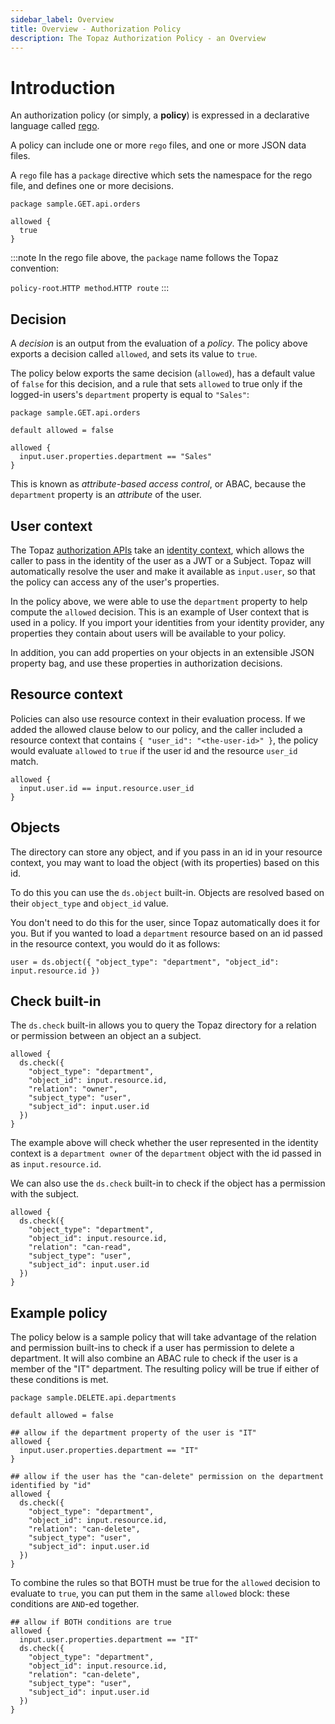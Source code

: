 ```yaml
---
sidebar_label: Overview
title: Overview - Authorization Policy
description: The Topaz Authorization Policy - an Overview
---
```


# Introduction

An authorization policy (or simply, a **policy**) is expressed in a declarative language called
[rego](https://www.openpolicyagent.org/docs/latest/policy-language/).

A policy can include one or more `rego` files, and one or more JSON data files.

A `rego` file has a `package` directive which sets the namespace for the rego file, and defines one or more decisions.

```rego
package sample.GET.api.orders

allowed {
  true
}
```

:::note
In the rego file above, the `package` name follows the Topaz convention:

`policy-root`.`HTTP method`.`HTTP route`
:::

## Decision

A _decision_ is an output from the evaluation of a _policy_. The policy above exports a
decision called `allowed`, and sets its value to `true`.

The policy below exports the same decision (`allowed`), has a default value of `false` for this
decision, and a rule that sets `allowed` to true only if the logged-in users's `department` property
is equal to `"Sales"`:

```rego
package sample.GET.api.orders

default allowed = false

allowed {
  input.user.properties.department == "Sales"
}
```

This is known as _attribute-based access control_, or ABAC, because the `department` property is an _attribute_ of the user.

## User context

The Topaz [authorization APIs](/docs/authorizer-guide/authz.mdx) take an [identity context](/docs/authorizer-guide/identity-context.mdx), which allows the caller to pass in the identity of the user as a JWT or a Subject. Topaz will automatically resolve the user and make it available as `input.user`, so that the policy can access any of the user's properties.

In the policy above, we were able to use the `department` property to help compute the `allowed`
decision. This is an example of User context that is used in a policy. If you import your identities from your identity provider, any properties they contain about users will be available to your policy.

In addition, you can add properties on your objects in an extensible JSON property bag, and use these properties in authorization decisions. 

## Resource context

Policies can also use resource context in their evaluation process. If we added the allowed clause
below to our policy, and the caller included a resource context that contains `{ "user_id": "<the-user-id>" }`,
the policy would evaluate `allowed` to `true` if the user id and the resource `user_id` match.

```rego
allowed {
  input.user.id == input.resource.user_id
}
```

## Objects

The directory can store any object, and if you pass in an id in your resource context, you may want to load the object (with its properties) based on this id.

To do this you can use the `ds.object` built-in. Objects are resolved based on their `object_type` and `object_id` value.

You don't need to do this for the user, since Topaz automatically does it for you. But if you wanted to load a `department` resource based on an id passed in the resource context, you would do it as follows:

```rego
user = ds.object({ "object_type": "department", "object_id": input.resource.id })
```

## Check built-in

The `ds.check` built-in allows you to query the Topaz directory for a relation or permission between an object an a subject.

```rego
allowed {
  ds.check({
    "object_type": "department",
    "object_id": input.resource.id,
    "relation": "owner",
    "subject_type": "user",
    "subject_id": input.user.id
  })
}
```

The example above will check whether the user represented in the identity context is a `department owner` of the `department` object with the id passed in as `input.resource.id`.

We can also use the `ds.check` built-in to check if the object has a permission with the subject.

```rego
allowed {
  ds.check({
    "object_type": "department",
    "object_id": input.resource.id,
    "relation": "can-read",
    "subject_type": "user",
    "subject_id": input.user.id
  })
}
```

## Example policy

The policy below is a sample policy that will take advantage of the relation and permission built-ins to check if a user has permission to delete a department. It will also combine an ABAC rule to check if the user is a member of the "IT" department. The resulting policy will be true if either of these conditions is met.

```rego
package sample.DELETE.api.departments

default allowed = false

## allow if the department property of the user is "IT"
allowed {
  input.user.properties.department == "IT"
}

## allow if the user has the "can-delete" permission on the department identified by "id"
allowed {
  ds.check({
    "object_type": "department",
    "object_id": input.resource.id,
    "relation": "can-delete",
    "subject_type": "user",
    "subject_id": input.user.id
  })
}
```

To combine the rules so that BOTH must be true for the `allowed` decision to evaluate to `true`, you can put them in the same `allowed` block: these conditions are `AND`-ed together.

```rego
## allow if BOTH conditions are true
allowed {
  input.user.properties.department == "IT"
  ds.check({
    "object_type": "department",
    "object_id": input.resource.id,
    "relation": "can-delete",
    "subject_type": "user",
    "subject_id": input.user.id
  })
}
```
